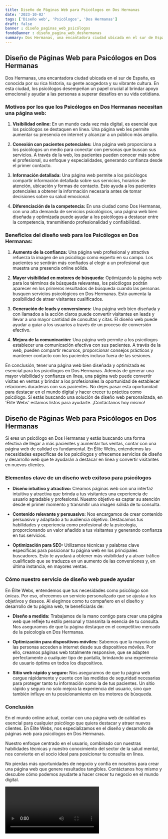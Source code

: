 ```yaml
---
title: Diseño de Páginas Web para Psicólogos en Dos Hermanas
date: '2023-10-02'
tags: ['Diseño web', 'Psicólogos', 'Dos Hermanas']
draft: false
banner : diseño_paginas_web_psicólogos
fondoBanner : diseño_pagina_web_doshermanas
summary: Dos Hermanas, una encantadora ciudad ubicada en el sur de España, es conocida por su rica historia, su gente acogedora y su vibrante cultura. En esta ciudad, los psicólogos desempeñan un papel crucial al brindar apoyo emocional y ayudar a las personas a superar desafíos en su vida cotidiana.
---
```


## Diseño de Páginas Web para Psicólogos en Dos Hermanas

Dos Hermanas, una encantadora ciudad ubicada en el sur de España, es conocida por su rica historia, su gente acogedora y su vibrante cultura. En esta ciudad, los psicólogos desempeñan un papel crucial al brindar apoyo emocional y ayudar a las personas a superar desafíos en su vida cotidiana.

### Motivos por los que los Psicólogos en Dos Hermanas necesitan una página web:

1. **Visibilidad online:** En un mundo cada vez más digital, es esencial que los psicólogos se destaquen en línea. Una página web les permite aumentar su presencia en internet y alcanzar a un público más amplio.

2. **Conexión con pacientes potenciales:** Una página web proporciona a los psicólogos un medio para conectar con personas que buscan sus servicios. A través de la web, los pacientes pueden conocer más sobre el profesional, su enfoque y especialidades, generando confianza desde el primer contacto.

3. **Información detallada:** Una página web permite a los psicólogos compartir información detallada sobre sus servicios, horarios de atención, ubicación y formas de contacto. Esto ayuda a los pacientes potenciales a obtener la información necesaria antes de tomar decisiones sobre su salud emocional.

4. **Diferenciación de la competencia:** En una ciudad como Dos Hermanas, con una alta demanda de servicios psicológicos, una página web bien diseñada y optimizada puede ayudar a los psicólogos a destacar entre la competencia, transmitiendo profesionalidad y confiabilidad.

### Beneficios del diseño web para los Psicólogos en Dos Hermanas:

1. **Aumento de la confianza:** Una página web profesional y atractiva refuerza la imagen de un psicólogo como experto en su campo. Los pacientes se sentirán más confiados al elegir a un profesional que muestra una presencia online sólida.

2. **Mayor visibilidad en motores de búsqueda:** Optimizando la página web para los términos de búsqueda relevantes, los psicólogos podrán aparecer en los primeros resultados de búsqueda cuando las personas busquen servicios psicológicos en Dos Hermanas. Esto aumenta la posibilidad de atraer visitantes cualificados.

3. **Generación de leads y conversiones:** Una página web bien diseñada y con llamados a la acción claros puede convertir visitantes en leads y llevar a una mayor cantidad de consultas y citas. El diseño web puede ayudar a guiar a los usuarios a través de un proceso de conversión efectivo.

4. **Mejora de la comunicación:** Una página web permite a los psicólogos establecer una comunicación efectiva con sus pacientes. A través de la web, pueden compartir recursos, proporcionar consejos prácticos y mantener contacto con los pacientes incluso fuera de las sesiones.

En conclusión, tener una página web bien diseñada y optimizada es esencial para los psicólogos en Dos Hermanas. Además de generar una mayor visibilidad y confianza en línea, una página web puede convertir visitas en ventas y brindar a los profesionales la oportunidad de establecer relaciones duraderas con sus pacientes. No dejes pasar esta oportunidad para destacar en el mundo digital y hacer crecer tu práctica como psicólogo. Si estás buscando una solución de diseño web personalizada, en 'Élite Webs' estamos listos para ayudarte. ¡Contáctanos hoy mismo!

<GifSeo />

<Cta />

## Diseño de Páginas Web para Psicólogos en Dos Hermanas

Si eres un psicólogo en Dos Hermanas y estás buscando una forma efectiva de llegar a más pacientes y aumentar tus ventas, contar con una página web de calidad es fundamental. En Élite Webs, entendemos las necesidades específicas de los psicólogos y ofrecemos servicios de diseño y desarrollo web que te ayudarán a destacar en línea y convertir visitantes en nuevos clientes.

### Elementos clave de un diseño web exitoso para psicólogos

- **Diseño intuitivo y atractivo:** Creamos páginas web con una interfaz intuitiva y atractiva que brinda a tus visitantes una experiencia de usuario agradable y profesional. Nuestro objetivo es captar su atención desde el primer momento y transmitir una imagen sólida de tu consulta.

- **Contenido relevante y persuasivo:** Nos encargamos de crear contenido persuasivo y adaptado a tu audiencia objetivo. Destacamos tus habilidades y experiencia como profesional de la psicología, proporcionando un valor añadido a tus visitantes y generando confianza en tus servicios.

- **Optimización para SEO:** Utilizamos técnicas y palabras clave específicas para posicionar tu página web en los principales buscadores. Esto te ayudará a obtener más visibilidad y a atraer tráfico cualificado que se traduzca en un aumento de las conversiones y, en última instancia, en mayores ventas.

### Cómo nuestro servicio de diseño web puede ayudar

En Élite Webs, entendemos que tus necesidades como psicólogo son únicas. Por eso, ofrecemos un servicio personalizado que se ajusta a tus objetivos y deseos. Al elegirnos como tu compañero en el diseño y desarrollo de tu página web, te beneficiarás de:

- **Diseño a medida:** Trabajamos de la mano contigo para crear una página web que refleje tu estilo personal y transmita la esencia de tu consulta. Nos aseguramos de que tu página destaque en el competitivo mercado de la psicología en Dos Hermanas.

- **Optimización para dispositivos móviles:** Sabemos que la mayoría de las personas acceden a internet desde sus dispositivos móviles. Por ello, creamos páginas web totalmente responsive, que se adapten perfectamente a cualquier tipo de pantalla, brindando una experiencia de usuario óptima en todos los dispositivos.

- **Sitio web rápido y seguro:** Nos aseguramos de que tu página web cargue rápidamente y cuente con las medidas de seguridad necesarias para proteger tanto tu información como la de tus pacientes. Un sitio rápido y seguro no solo mejora la experiencia del usuario, sino que también influye en tu posicionamiento en los motores de búsqueda.

### Conclusión

En el mundo online actual, contar con una página web de calidad es esencial para cualquier psicólogo que quiera destacar y atraer nuevos clientes. En Élite Webs, nos especializamos en el diseño y desarrollo de páginas web para psicólogos en Dos Hermanas.

Nuestro enfoque centrado en el usuario, combinado con nuestras habilidades técnicas y nuestro conocimiento del sector de la salud mental, nos convierte en el socio ideal para posicionar tu consulta en línea.

No pierdas más oportunidades de negocio y confía en nosotros para crear una página web que genere resultados tangibles. Contáctanos hoy mismo y descubre cómo podemos ayudarte a hacer crecer tu negocio en el mundo digital.

<Video />

<CtaBot job='Psicólogos' city='Dos Hermanas'/>

<Gmaps query='Dos Hermanas+españa+maps' />